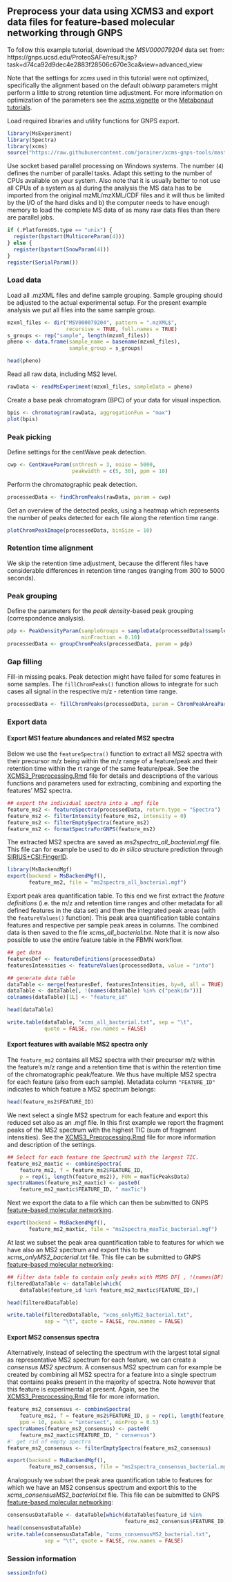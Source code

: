 ## Preprocess your data using XCMS3 and export data files for feature-based molecular networking through GNPS

To follow this example tutorial, download the *MSV000079204* data set from: <br>
https://gnps.ucsd.edu/ProteoSAFe/result.jsp?task=d74ca92d9dec4e2883f28506c670e3ca&view=advanced_view

Note that the settings for *xcms* used in this tutorial were not optimized,
specifically the alignment based on the default *obiwarp* parameters might
perform a little to strong retention time adjustment.
For more information on optimization of the parameters see the [xcms vignette](https://bioconductor.org/packages/release/bioc/vignettes/xcms/inst/doc/xcms.html)
or the [Metabonaut
tutorials](https://rformassspectrometry.github.io/Metabonaut/).

Load required libraries and utility functions for GNPS export.

```r
library(MsExperiment)
library(Spectra)
library(xcms)
source("https://raw.githubusercontent.com/jorainer/xcms-gnps-tools/master/customFunctions.R")
```

Use socket based parallel processing on Windows systems. The number (`4`)
defines the number of parallel tasks. Adapt this setting to the number of CPUs
available on your system. Also note that it is usually better to not use all
CPUs of a system as a) during the analysis the MS data has to be imported from
the original mzML/mzXML/CDF files and it will thus be limited by the I/O of the
hard disks and b) the computer needs to have enough memory to load the complete
MS data of as many raw data files than there are parallel jobs.

```r
if (.Platform$OS.type == "unix") {
  register(bpstart(MulticoreParam(4)))
} else {
  register(bpstart(SnowParam(4)))
}
register(SerialParam())
```

### Load data

Load all .mzXML files and define sample grouping. Sample grouping should be
adjusted to the actual experimental setup. For the present example analysis we
put all files into the same sample group.

```r
mzxml_files <- dir("MSV000079204", pattern = ".mzXML$",
                   recursive = TRUE, full.names = TRUE)
s_groups <- rep("sample", length(mzxml_files))
pheno <- data.frame(sample_name = basename(mzxml_files), 
                    sample_group = s_groups)
```

```r
head(pheno)
```

Read all raw data, including MS2 level.

```r
rawData <- readMsExperiment(mzxml_files, sampleData = pheno)
```

Create a base peak chromatogram (BPC) of your data for visual inspection.

```r
bpis <- chromatogram(rawData, aggregationFun = "max")
plot(bpis)
```

### Peak picking

Define settings for the centWave peak detection.

```r
cwp <- CentWaveParam(snthresh = 3, noise = 5000,
                     peakwidth = c(5, 30), ppm = 10)
```

Perform the chromatographic peak detection.

```r
processedData <- findChromPeaks(rawData, param = cwp)
```

Get an overview of the detected peaks, using a heatmap which represents the
number of peaks detected for each file along the retention time range.

```r
plotChromPeakImage(processedData, binSize = 10) 
```

### Retention time alignment

We skip the retention time adjustment, because the different files have
considerable differences in retention time ranges (ranging from 300 to 5000
seconds).

### Peak grouping

Define the parameters for the *peak density*-based peak grouping (correspondence
analysis).

```r
pdp <- PeakDensityParam(sampleGroups = sampleData(processedData)$sample_group,
                        minFraction = 0.10)
processedData <- groupChromPeaks(processedData, param = pdp) 
```

### Gap filling

Fill-in missing peaks. Peak detection might have failed for some features in
some samples. The `fillChromPeaks()` function allows to integrate for such cases
all signal in the respective m/z - retention time range.

```r
processedData <- fillChromPeaks(processedData, param = ChromPeakAreaParam())
```

### Export data

#### Export MS1 feature abundances and related MS2 spectra

Below we use the `featureSpectra()` function to extract all MS2 spectra with
their precursor m/z being within the m/z range of a feature/peak and their
retention time within the rt range of the same feature/peak. See the
[XCMS3_Preprocessing.Rmd](XCMS3_Preprocessing.Rmd) file for details and
descriptions of the various functions and parameters used for extracting,
combining and exporting the features' MS2 spectra. 

```r
## export the individual spectra into a .mgf file
feature_ms2 <- featureSpectra(processedData, return.type = "Spectra")
feature_ms2 <- filterIntensity(feature_ms2, intensity = 0)
feature_ms2 <- filterEmptySpectra(feature_ms2)
feature_ms2 <- formatSpectraForGNPS(feature_ms2)
```

The extracted MS2 spectra are saved as *ms2spectra_all_bacterial.mgf* file. This
file can for example be used to do *in silico* structure prediction through
[SIRIUS+CSI:FingerID](https://bio.informatik.uni-jena.de/software/sirius/).

```r
library(MsBackendMgf)
export(backend = MsBackendMgf(),
       feature_ms2, file = "ms2spectra_all_bacterial.mgf")
```

Export peak area quantification table. To this end we first extract the *feature
definitions* (i.e. the m/z and retention time ranges and other metadata for all
defined features in the data set) and then the integrated peak areas (with the
`featureValues()` function). This peak area quantification table contains
features and respective per sample peak areas in columns. The combined data is
then saved to the file *xcms_all_bacterial.txt*. Note that it is now also
possible to use the entire feature table in the FBMN workflow.

```r
## get data
featuresDef <- featureDefinitions(processedData)
featuresIntensities <- featureValues(processedData, value = "into")

## generate data table
dataTable <- merge(featuresDef, featuresIntensities, by=0, all = TRUE)
dataTable <- dataTable[, !(names(dataTable) %in% c("peakidx"))]
colnames(dataTable)[1L] <- "feature_id"
```

```r
head(dataTable)
```

```r
write.table(dataTable, "xcms_all_bacterial.txt", sep = "\t",
            quote = FALSE, row.names = FALSE)
```

#### Export features with available MS2 spectra only

The `feature_ms2` contains all MS2 spectra with their precursor m/z
within the feature's m/z range and a retention time that is within the retention
time of the chromatographic peak/feature. We thus have multiple MS2 spectra for
each feature (also from each sample). Metadata column `"FEATURE_ID"` indicates
to which feature a MS2 spectrum belongs:

```r
head(feature_ms2$FEATURE_ID)
```

We next select a single MS2 spectrum for each feature and export this reduced
set also as an .mgf file. In this first example we report the fragment peaks of
the MS2 spectrum with the highest TIC (sum of fragment intensities). See the
[XCMS3_Preprocessing.Rmd](XCMS3_Preprocessing.Rmd) file for more information and
description of the settings.

```r
## Select for each feature the Spectrum2 with the largest TIC.
feature_ms2_maxtic <- combineSpectra(
    feature_ms2, f = feature_ms2$FEATURE_ID,
    p = rep(1, length(feature_ms2)), FUN = maxTicPeaksData)
spectraNames(feature_ms2_maxtic) <- paste0(
    feature_ms2_maxtic$FEATURE_ID, " maxTic")
```

Next we export the data to a file which can then be submitted to GNPS [feature-based
molecular
networking](https://ccms-ucsd.github.io/GNPSDocumentation/featurebasedmolecularnetworking/).

```r
export(backend = MsBackendMgf(),
       feature_ms2_maxtic, file = "ms2spectra_maxTic_bacterial.mgf")
```

At last we subset the peak area quantification table to features for which we
have also an MS2 spectrum and export this to the *xcms_onlyMS2_bacterial.txt*
file. This file can be submitted to GNPS [feature-based molecular
networking](https://ccms-ucsd.github.io/GNPSDocumentation/featurebasedmolecularnetworking/):

```r
## filter data table to contain only peaks with MSMS DF[ , !(names(DF) %in% drops)]
filteredDataTable <- dataTable[which(
    dataTable$feature_id %in% feature_ms2_maxtic$FEATURE_ID),]
```

```r
head(filteredDataTable)
```

```r
write.table(filteredDataTable, "xcms_onlyMS2_bacterial.txt",
            sep = "\t", quote = FALSE, row.names = FALSE)
```

#### Export MS2 consensus spectra

Alternatively, instead of selecting the spectrum with the largest total signal
as representative MS2 spectrum for each feature, we can create a *consensus MS2
spectrum*. A consensus MS2 spectrum can for example be created by combining all
MS2 spectra for a feature into a single spectrum that contains peaks present in
the majority of spectra. Note however that this feature is experimental at
present. Again, see the [XCMS3_Preprocessing.Rmd](XCMS3_Preprocessing.Rmd) file
for more information.

```r
feature_ms2_consensus <- combineSpectra(
    feature_ms2, f = feature_ms2$FEATURE_ID, p = rep(1, length(feature_ms2)),
    ppm = 10, peaks = "intersect", minProp = 0.5)
spectraNames(feature_ms2_consensus) <- paste0(
    feature_ms2_maxtic$FEATURE_ID, " consensus")
#' get rid of empty spectra
feature_ms2_consensus <- filterEmptySpectra(feature_ms2_consensus)

export(backend = MsBackendMgf(),
       feature_ms2_consensus, file = "ms2spectra_consensus_bacterial.mgf")
```

Analogously we subset the peak area quantification table to features for which
we have an MS2 consensus spectrum and export this to the
*xcms_consensusMS2_bacterial.txt* file. This file can be submitted to GNPS
[feature-based molecular
networking](https://ccms-ucsd.github.io/GNPSDocumentation/featurebasedmolecularnetworking/):

```r
consensusDataTable <- dataTable[which(dataTable$feature_id %in%
                                      feature_ms2_consensus$FEATURE_ID),]
head(consensusDataTable)
write.table(consensusDataTable, "xcms_consensusMS2_bacterial.txt",
            sep = "\t", quote = FALSE, row.names = FALSE)
```

### Session information

```r
sessionInfo()
```
